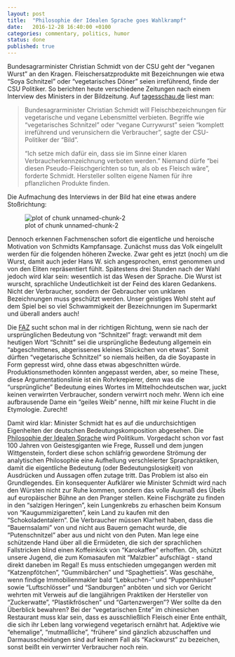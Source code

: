 ```yaml
---		
layout: post		
title:  "Philosophie der Idealen Sprache goes Wahlkrampf"		
date:   2016-12-28 16:40:00 +0100		
categories: commentary, politics, humor		
status: done
published: true
---
```


<script src="https://cdn.mathjax.org/mathjax/latest/MathJax.js?config=TeX-AMS-MML_HTMLorMML" type="text/javascript"></script>

Bundesagrarminister Christian Schmidt von der CSU geht der "veganen Wurst" an den Kragen. Fleischersatzprodukte mit Bezeichnungen wie etwa "Soya Schnitzel" oder "vegetarisches Döner" seien irreführend, finde der CSU Politiker. So berichten heute verschiedene Zeitungen nach einem Interview des Ministers in der Bildzeitung. Auf [tagesschau.de](https://www.tagesschau.de/inland/schmidt-schnitzel-101.html) liest man:

> Bundesagrarminister Christian Schmidt will Fleischbezeichnungen für vegetarische und vegane Lebensmittel verbieten. Begriffe wie "vegetarisches Schnitzel" oder "vegane Currywurst" seien "komplett irreführend und verunsichern die Verbraucher", sagte der CSU-Politiker der "Bild".
> 
> "Ich setze mich dafür ein, dass sie im Sinne einer klaren Verbraucherkennzeichnung verboten werden." Niemand dürfe "bei diesen Pseudo-Fleischgerichten so tun, als ob es Fleisch wäre", forderte Schmidt. Hersteller sollten eigene Namen für ihre pflanzlichen Produkte finden.

Die Aufmachung des Interviews in der Bild hat eine etwas andere Stoßrichtung:

![plot of chunk unnamed-chunk-2](/mfpics/Screenshot_Bild_Schmidt.png)

Dennoch erkennen Fachmenschen sofort die eigentliche und heroische Motivation von Schmidts Kampfansage. Zunächst muss das Volk eingelullt werden für die folgenden höheren Zwecke. Zwar geht es jetzt (noch) um die Wurst, damit auch jeder Hans W. sich angesprochen, ernst genommen und von den Eliten repräsentiert fühlt. Spätestens drei Stunden nach der Wahl jedoch wird klar sein: wesentlich ist das Wesen der Sprache. Die Wurst ist wurscht, sprachliche Undeutlichkeit ist der Feind des klaren Gedankens. Nicht der Verbraucher, sondern der Gebraucher von unklaren Bezeichnungen muss geschützt werden. Unser geistiges Wohl steht auf dem Spiel bei so viel Schwammigkeit der Bezeichnungen im Supermarkt und überall anders auch!

Die [FAZ](http://www.faz.net/aktuell/wirtschaft/nach-schmidt-interview-darf-ein-schnitzel-vegan-heissen-14594929.html) sucht schon mal in der richtigen Richtung, wenn sie nach der ursprünglichen Bedeutung von "Schnitzel" fragt: verwandt mit dem heutigen Wort "Schnitt" sei die ursprüngliche Bedeutung allgemein ein "abgeschnittenes, abgerissenes kleines Stückchen von etwas". Somit dürften "vegetarische Schnitzel" so niemals heißen, da die Soyapaste in Form gepresst wird, ohne dass etwas abgeschnitten würde. Produktionsmethoden könnten angepasst werden, aber, so meine These, diese Argumentationslinie ist ein Rohrkrepierer, denn was die "ursprüngliche" Bedeutung eines Wortes im Mittelhochdeutschen war, juckt keinen verwirrten Verbraucher, sondern verwirrt noch mehr. Wenn ich eine aufbrausende Dame ein "geiles Weib" nenne, hilft mir keine Flucht in die Etymologie. Zurecht!

Damit wird klar: Minister Schmidt hat es auf die undurchsichtigen Eigenheiten der deutschen Bedeutungskomposition abgesehen. Die [Philosophie der Idealen Sprache](https://www.britannica.com/topic/ideal-language) wird Politikum. Vorgedacht schon vor fast 100 Jahren von Geistesgiganten wie Frege, Russell und dem jungen Wittgenstein, fordert diese schon schläfrig gewordene Strömung der analytischen Philosophie eine Aufhellung verschleierter Sprachpraktiken, damit die eigentliche Bedeutung (oder Bedeutungslosigkeit) von Ausdrücken und Aussagen offen zutage tritt. Das Problem ist also ein Grundlegendes. Ein konsequenter Aufklärer wie Minister Schmidt wird nach den Würsten nicht zur Ruhe kommen, sondern das volle Ausmaß des Übels auf europäischer Bühne an den Pranger stellen. Keine Fischgräte zu finden in den "salzigen Heringen", kein Lungenkrebs zu erhaschen beim Konsum von "Kaugummizigaretten", kein Land zu kaufen mit den "Schokoladentalern". Die Verbraucher müssen Klarheit haben, dass die "Bauernsalami" von und nicht aus Bauern gemacht wurde, die "Putenschnitzel" aber aus und nicht von den Puten. Man lege eine schützende Hand über all die Ermüdeten, die sich der sprachlichen Fallstricken blind einen Koffeinkick von "Karokaffee" erhoffen. Oh, schützt unsere Jugend, die zum Komasaufen mit "Malzbier" aufschlägt - stand direkt daneben im Regal! Es muss entschieden umgegangen werden mit "Katzenpfötchen", "Gummibärchen" und "Spaghettieis". Was geschähe, wenn findige Immobilienmakler bald "Lebkuchen-" und "Puppenhäuser" sowie "Luftschlösser" und "Sandburgen" anböten und sich vor Gericht wehrten mit Verweis auf die langjährigen Praktiken der Hersteller von "Zuckerwatte", "Plastikfröschen" und "Gartenzwergen"? Wer sollte da den Überblick bewahren? Bei der "vegetarischen Ente" im chinesichen Restaurant muss klar sein, dass es ausschließlich Fleisch einer Ente enthält, die sich ihr Leben lang vorwiegend vegetarisch ernährt hat. Adjektive wie "ehemalige", "mutmaßliche", "frühere" sind gänzlich abzuschaffen und Darmausscheidungen sind auf keinem Fall als "Kackwurst" zu bezeichen, sonst beißt ein verwirrter Verbraucher noch rein.
